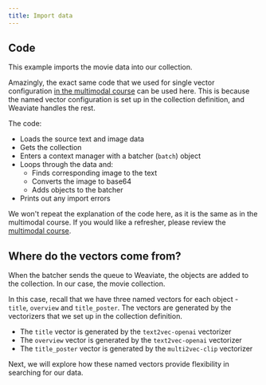```yaml
---
title: Import data
---
```



## <i class="fa-solid fa-code"></i> Code

This example imports the movie data into our collection.

Amazingly, the exact same code that we used for single vector configuration [in the multimodal course](../../starter_multimodal_data/102_mm_collections/20_create_collection.mdx) can be used here. This is because the named vector configuration is set up in the collection definition, and Weaviate handles the rest.

<FilteredTextBlock
  text={PyCode}
  startMarker="# BatchImportData"
  endMarker="# END BatchImportData"
  language="py"
/>

The code:
- Loads the source text and image data
- Gets the collection
- Enters a context manager with a batcher (`batch`) object
- Loops through the data and:
    - Finds corresponding image to the text
    - Converts the image to base64
    - Adds objects to the batcher
- Prints out any import errors

We won't repeat the explanation of the code here, as it is the same as in the multimodal course. If you would like a refresher, please review the [multimodal course](../../starter_multimodal_data/102_mm_collections/20_create_collection.mdx).

## <i class="fa-solid fa-square-chevron-right"></i> Where do the vectors come from?

When the batcher sends the queue to Weaviate, the objects are added to the collection. In our case, the movie collection.

In this case, recall that we have three named vectors for each object - `title`, `overview` and `title_poster`. The vectors are generated by the vectorizers that we set up in the collection definition.

- The `title` vector is generated by the `text2vec-openai` vectorizer
- The `overview` vector is generated by the `text2vec-openai` vectorizer
- The `title_poster` vector is generated by the `multi2vec-clip` vectorizer

Next, we will explore how these named vectors provide flexibility in searching for our data.


<GiscusDocComment />
